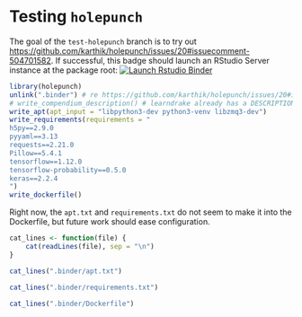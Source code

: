 # Testing `holepunch`

The goal of the `test-holepunch` branch is to try out <https://github.com/karthik/holepunch/issues/20#issuecomment-504701582>. If successful, this badge should launch an RStudio Server instance at the package root: [![Launch Rstudio Binder](http://mybinder.org/badge_logo.svg)](https://mybinder.org/v2/gh/wlandau/learndrake/test-holepunch?urlpath=rstudio)

```r
library(holepunch)
unlink(".binder") # re https://github.com/karthik/holepunch/issues/20#issuecomment-504702370
# write_compendium_description() # learndrake already has a DESCRIPTION file.
write_apt(apt_input = "libpython3-dev python3-venv libzmq3-dev")
write_requirements(requirements = "
h5py==2.9.0
pyyaml==3.13
requests==2.21.0
Pillow==5.4.1
tensorflow==1.12.0
tensorflow-probability==0.5.0
keras==2.2.4
")
write_dockerfile()
```

Right now, the `apt.txt` and `requirements.txt` do not seem to make it into the Dockerfile, but future work should ease configuration.

```r
cat_lines <- function(file) {
	cat(readLines(file), sep = "\n")
}

cat_lines(".binder/apt.txt")

cat_lines(".binder/requirements.txt")

cat_lines(".binder/Dockerfile")
```
